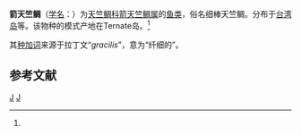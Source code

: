 {{Speciesbox
| taxon = Rhabadamia gracilis
| binomial_authority = Bleeker, 1856<ref name='id7261'>{{cite web| url =http://www.bioinfo.cn/db05/BjdwSpecies.php?action=view&id=7261| title =箭天竺鲷| work =《中国动物物种编目数据库》| publisher =中国科学院微生物研究所| author =中国科学院动物研究所| accessdate =2009-04-16| deadurl =yes| archiveurl =https://web.archive.org/web/20160305063320/http://www.bioinfo.cn/db05/BjdwSpecies.php?action=view&id=7261| archivedate =2016-03-05}}</ref>
}}

'''箭天竺鲷'''（[[学名|学名]]：{{lang|la|''Rhabadamia gracilis''}}）为[[天竺鲷科|天竺鲷科]][[箭天竺鲷属|箭天竺鲷属]]的[[鱼类|鱼类]]，俗名细棒天竺鲷。分布于[[台湾岛|台湾岛]]等。该物种的模式产地在Ternate岛。<ref name='id7261'/>

其[[种加词|种加词]]来源于拉丁文“''gracilis''”，意为“纤细的”。

== 参考文献 ==
{{reflist}}

{{鲈形目小作品}}

{{taxonbar}}

[[Category:_1856年描述的鱼类|J]]
[[Category:箭天竺鲷属|J]]